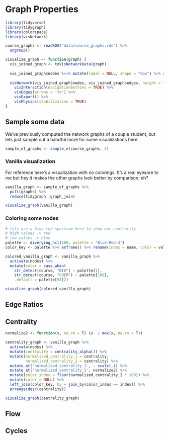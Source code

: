 # Graph Properties

```r
library(tidyverse)
library(tidygraph)
library(colorspace)
library(visNetwork)

course_graphs <- readRDS("data/course_graphs.rds") %>%
  ungroup()

visualize_graph <- function(graph) {
  vis_joined_graph <- toVisNetworkData(graph)
  
  vis_joined_graph$nodes %<>% mutate(label = NULL, shape = "box") %>% rename(label = course)
  
  visNetwork(vis_joined_graph$nodes, vis_joined_graph$edges, height = "500px", width = "100%") %>% 
    visInteraction(navigationButtons = TRUE) %>%
    visEdges(arrows = 'to') %>% 
    visExport() %>% 
    visPhysics(stabilization = TRUE)
}
```

## Sample some data

We've previously computed the network graphs of a couple student, but lets just sample out a handful more for some visualizations here.

```r
sample_of_graphs <- sample_n(course_graphs, 5)
```

### Vanilla visualization

For reference here's a visualization with no colorings. It's a real eyesore to me but hey it makes the other graphs look better by comparison, eh?

```r
vanilla_graph <- sample_of_graphs %>% 
  pull(graphs) %>%
  reduce(tidygraph::graph_join)

visualize_graph(vanilla_graph)
```


### Coloring some nodes

```r
# lets use a blue-red spectrum here to show our centrality
# high values -> red
# low values -> blue
palette <- diverging_hcl(100, palette = "Blue-Red-3")
color_key <- palette %>% enframe() %>% rename(index = name, color = value)

colored_vanilla_graph <- vanilla_graph %>% 
  activate(nodes) %>% 
  mutate(color = case_when(
    str_detect(course, "BIO") ~ palette[1],
    str_detect(course, "CHEM") ~ palette[100],
    .default = palette[50]))

visualize_graph(colored_vanilla_graph)
```

## Edge Ratios

## Centrality

```r
normalize2 <- function(x, na.rm = T) (x  / max(x, na.rm = T))

centrality_graph <- vanilla_graph %>% 
  activate(nodes) %>%
  mutate(centrality = centrality_alpha()) %>% 
  mutate(normalized_centrality_1 = centrality, 
         normalized_centrality_2 = centrality) %>% 
  mutate_at('normalized_centrality_1', ~ scale(.)) %>% 
  mutate_at('normalized_centrality_2', normalize2) %>% 
  mutate(color_index = floor(normalized_centrality_2 * 100)) %>% 
  mutate(color = NULL) %>% 
  left_join(color_key, by = join_by(color_index == index)) %>%
  arrange(desc(centrality))

visualize_graph(centrality_graph)
```

## Flow

## Cycles
